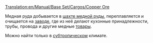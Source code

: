 [[Translation:en/Manual/Base Set/Cargos/Copper Ore]]

{{ru/Груз|груз=Медная руда
|изображение=en/Copperoremine.png
|производит=[[ru/Manual/Base Set/Industries/Шахта медной руды|Шахта медной руды]]
|принимает=[[ru/Manual/Base Set/Industries/Завод]]
}}
Медная руда добывается в [[ru/Manual/Base Set/Industries/Шахта медной руды|шахте медной руды]], переплавляется и очищается на [[ru/Manual/Base Set/Industries/Завод|заводе]], где из неё делают кухонные принадлежности, трубы, провода и другие медные  [[ru/Manual/Base Set/Cargos/Товары|товары]].

Можно найти только в [[ru/Manual/Климат#Субтропический|субтропическом]] климате.
